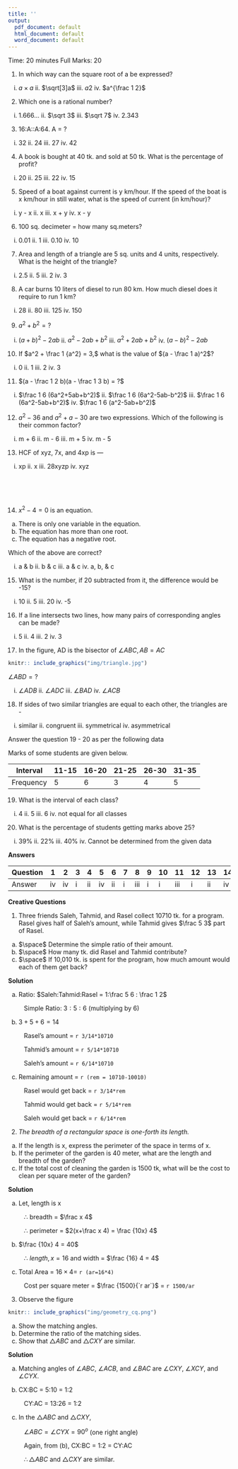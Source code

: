 ---
title: ''
output:
  pdf_document: default
  html_document: default
  word_document: default
---

\begin{center}
\begin{large}
Pabna Cadet College
\end{large}

Term End Examination - 2020

Subject: Mathematics

Class: VII
\end{center}

Time: 20 minutes
\hfill
Full Marks: 20

\textbf{Answer all the questions}


1. In which way can the square root of a be expressed?

i.  $a \times a$ ii. $\sqrt[3]a$  iii.  $a2$ iv. $a^{\frac 1 2}$ 

2. Which one is a rational number?

i. $1.666...$  ii. $\sqrt 3$  iii. $\sqrt 7$  iv. $2.343$ 

3. 16:A::A:64. A = ?

i.  32  ii.  24 iii. 27  iv. 42

4. A book is bought at 40 tk. and sold at 50 tk. What is the percentage of profit?

i. 20  ii.  25  iii.  22 iv. 15

5. Speed of a boat against current is y km/hour. If the speed of the boat is x km/hour in still water, what is the speed of current (in km/hour)?

i. y - x  ii. x  iii. x + y  iv. x - y 

6. 100 sq. decimeter = how many sq.meters?

i. 0.01  ii.  1  iii.  0.10 iv. 10 

7. Area and length of a triangle are 5 sq. units and 4 units, respectively. What is the height of the triangle?

i.  2.5  ii.  5 iii.  2 iv. 3

8. A car burns 10 liters of diesel to run 80 km. How much diesel does it require to run 1 km?

i. 28  ii. 80  iii. 125   iv. 150

9. $a^2+b^2=?$

i.  $(a+b)^2-2ab$  ii. $a^2-2ab+b^2$  iii. $a^2+2ab+b^2$  iv. $(a-b)^2-2ab$ 

10. If $a^2 + \frac 1 {a^2} = 3,$  what is the value of $(a - \frac 1 a)^2$?

i.  0  ii. 1  iii. 2  iv. 3 

11. $(a - \frac 1 2 b)(a - \frac 1 3 b) = ?$

i.  $\frac 1 6 (6a^2+5ab+b^2)$ ii. $\frac 1 6 (6a^2-5ab-b^2)$  iii. $\frac 1 6 (6a^2-5ab+b^2)$   iv. $\frac 1 6 (a^2-5ab+b^2)$

12. $a^2-36$ and $a^2+a-30$ are two expressions. Which of the following is their common factor?

i.  m + 6  ii.  m - 6 iii.  m + 5 iv. m - 5

13. HCF of xyz, 7x, and 4xp is ---

i. xp  ii.  x  iii. 28xyzp  iv. xyz

</br>
</br>
</br>

14. $x^2-4=0$ is an equation.

a. There is only one variable in the equation.
b. The equation has more than one root.
c. The equation has a negative root. 

Which of the above are correct?

i. a & b  ii. b & c  iii. a & c  iv. a, b, & c 

15. What is the number, if 20 subtracted from it, the difference would be -15?

i. 10 ii. 5   iii. 20  iv. -5


16. If a line intersects two lines, how many pairs of corresponding angles can be made?

i.  5 ii. 4   iii. 2  iv. 3

17. In the figure, AD is the  bisector of $\angle ABC, AB = AC$

```{r trng, echo=FALSE, fig.align = 'center', out.width = '80%'}
knitr:: include_graphics("img/triangle.jpg")
```

$\angle ABD = ?$

i.  $\angle ADB$ ii.  $\angle ADC$ iii. $\angle BAD$  iv. $\angle ACB$ 

18. If sides of two similar triangles are equal to each other, the triangles are -

i.  similar ii. congruent   iii.  symmetrical iv. asymmetrical

Answer the question 19 - 20 as per the following data

Marks of some students are given below.

| Interval | 11-15 | 16-20 | 21-25 | 26-30 | 31-35 |
|----------|-------|-------|-------|-------|-------|
| Frequency | 5     | 6     | 3     | 4     | 5     |

19. What is the interval of each class?

i. 4  ii. 5   iii. 6  iv. not equal for all classes

20. What is the percentage of students getting marks above 25?

i. 39%   ii. 22%  iii. 40%  iv. Cannot be determined from the given data


**Answers**

| Question | 1  | 2  | 3 | 4  | 5  | 6  | 7 | 8   | 9 | 10 | 11  | 12 | 13 | 14 | 15 | 16 | 17 | 18 | 19 | 20 |
|----------|----|----|---|----|----|----|---|-----|---|----|-----|----|----|----|----|----|----|----|----|----|
| Answer   | iv | iv | i | ii | iv | ii | i | iii | i | i  | iii | i  | ii | iv | ii | ii | iv | ii | ii | i  |


**Creative Questions**

1. Three friends Saleh, Tahmid, and Rasel collect 10710 tk. for a program. Rasel gives half of Saleh's amount, while Tahmid gives $\frac 5 3$ part of Rasel. 

a. $\space$ Determine the simple ratio of their amount.
c. $\space$ How many tk. did Rasel and Tahmid contribute?
d. $\space$ If 10,010 tk. is spent for the program, how much amount would each of them get back?

**Solution**

a. Ratio:  $Saleh:Tahmid:Rasel = 1:\frac 5 6 : \frac 1 2$

$\qquad$ Simple Ratio: $3:5:6$ (multiplying by 6)

b. $3+5+6 = 14$

$\qquad$ Rasel's amount = `r 3/14*10710`

$\qquad$ Tahmid's amount = `r 5/14*10710`

$\qquad$ Saleh's amount = `r 6/14*10710`

c. Remaining amount = `r (rem = 10710-10010)`

$\qquad$ Rasel would get back = `r 3/14*rem`

$\qquad$ Tahmid would get back = `r 5/14*rem`

$\qquad$ Saleh would get back = `r 6/14*rem`

2. *The breadth of a rectangular space is one-forth its length.*

a. If the length is x, express the perimeter of the space in terms of x.
b. If the perimeter of the garden is 40 meter, what are the length and breadth of the garden?
c. If the total cost of cleaning the garden is 1500 tk, what will be the cost to clean per square meter of the garden?

**Solution**

a. Let, length is x

$\qquad$ $\therefore$ breadth = $\frac x 4$

$\qquad$ $\therefore$ perimeter = $2(x+\frac x 4) = \frac {10x} 4$

b. $\frac {10x} 4 = 40$

$\qquad$ $\therefore$ $length, x=16$ and width = $\frac {16} 4 = 4$

c. Total Area = $16 \times 4 =$ `r (ar=16*4)`

$\qquad$ Cost per square meter = $\frac {1500}{`r ar`}$ = `r 1500/ar`

3. Observe the figure

```{r cq3, echo=FALSE, fig.align = 'center', out.width = '80%'}
knitr:: include_graphics("img/geometry_cq.png")
```

a. Show the matching angles.
b. Determine the ratio of the matching sides.
c. Show that $\triangle ABC$ and $\triangle CXY$ are similar. 

**Solution**

a. Matching angles of $\angle ABC$, $\angle ACB$, and $\angle BAC$ are $\angle CXY$, $\angle XCY$, and $\angle CYX$. 

b. CX:BC = 5:10 = 1:2

$\qquad$ CY:AC = 13:26 = 1:2

c. In the $\triangle ABC$ and $\triangle CXY$,

$\qquad$ $\angle ABC = \angle CYX = 90^o$  (one right angle)

$\qquad$ Again, from (b),  CX:BC = 1:2 = CY:AC

$\qquad$ $\therefore \triangle ABC$ and $\triangle CXY$ are similar. 

\begin{center}
---Good Luck---
\end{center}
